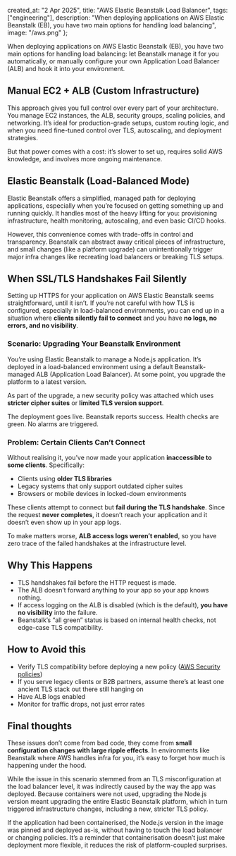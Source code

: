   created_at: "2 Apr 2025",
  title: "AWS Elastic Beanstalk Load Balancer",
  tags: ["engineering"],
  description: "When deploying applications on AWS Elastic Beanstalk (EB), you have two main options for handling load balancing",
  image: "/aws.png"
};

When deploying applications on AWS Elastic Beanstalk (EB), you have two main options for handling load balancing: let Beanstalk manage it for you automatically, or manually configure your own Application Load Balancer (ALB) and hook it into your environment.

## Manual EC2 + ALB (Custom Infrastructure)

This approach gives you full control over every part of your architecture. You manage EC2 instances, the ALB, security groups, scaling policies, and networking. It’s ideal for production-grade setups, custom routing logic, and when you need fine-tuned control over TLS, autoscaling, and deployment strategies.

But that power comes with a cost: it’s slower to set up, requires solid AWS knowledge, and involves more ongoing maintenance.

## Elastic Beanstalk (Load-Balanced Mode)

Elastic Beanstalk offers a simplified, managed path for deploying applications, especially when you’re focused on getting something up and running quickly. It handles most of the heavy lifting for you: provisioning infrastructure, health monitoring, autoscaling, and even basic CI/CD hooks.

However, this convenience comes with trade-offs in control and transparency. Beanstalk can abstract away critical pieces of infrastructure, and small changes (like a platform upgrade) can unintentionally trigger major infra changes like recreating load balancers or breaking TLS setups.

## When SSL/TLS Handshakes Fail Silently

Setting up HTTPS for your application on AWS Elastic Beanstalk seems straightforward, until it isn’t. If you’re not careful with how TLS is configured, especially in load-balanced environments, you can end up in a situation where  **clients silently fail to connect**  and you have  **no logs, no errors, and no visibility**.

### **Scenario: Upgrading Your Beanstalk Environment**

You’re using Elastic Beanstalk to manage a Node.js application. It’s deployed in a load-balanced environment using a default Beanstalk-managed ALB (Application Load Balancer). At some point, you upgrade the platform to a latest version.

As part of the upgrade, a new security policy was attached which uses  **stricter cipher suites** or **limited TLS version support**.

The deployment goes live. Beanstalk reports success. Health checks are green. No alarms are triggered.

### **Problem: Certain Clients Can’t Connect**

Without realising it, you’ve now made your application  **inaccessible to some clients**. Specifically:

-   Clients using **older TLS libraries**
-   Legacy systems that only support outdated cipher suites
-   Browsers or mobile devices in locked-down environments

These clients attempt to connect but  **fail during the TLS handshake**. Since the request  **never completes**, it doesn’t reach your application and it doesn’t even show up in your app logs.

To make matters worse,  **ALB access logs weren’t enabled**, so you have zero trace of the failed handshakes at the infrastructure level.

## Why This Happens

-   TLS handshakes fail  before the HTTP request is made.
-   The ALB doesn’t forward anything to your app so your app knows nothing.
-   If access logging on the ALB is disabled (which is the default),  **you have no visibility**  into the failure.
-   Beanstalk’s “all green” status is based on internal health checks, not edge-case TLS compatibility.

## How to Avoid this

- Verify TLS compatibility before deploying a new policy ([AWS Security policies](https://docs.aws.amazon.com/elasticloadbalancing/latest/application/describe-ssl-policies.html))
- If you serve legacy clients or B2B partners, assume there’s at least one ancient TLS stack out there still hanging on
- Have ALB logs enabled
- Monitor for traffic drops, not just error rates

## Final thoughts

These issues don’t come from bad code, they come from **small configuration changes with large ripple effects**. In environments like Beanstalk where AWS handles infra for you, it’s easy to forget how much is happening under the hood.

While the issue in this scenario stemmed from an TLS misconfiguration at the load balancer level, it was indirectly caused by the way the app was deployed. Because containers were not used, upgrading the Node.js version meant upgrading the entire Elastic Beanstalk platform, which in turn triggered infrastructure changes, including a new, stricter TLS policy.

If the application had been containerised, the Node.js version in the image was pinned and deployed as-is, without having to touch the load balancer or changing policies. It’s a reminder that containerisation doesn’t just make deployment more flexible, it reduces the risk of platform-coupled surprises.